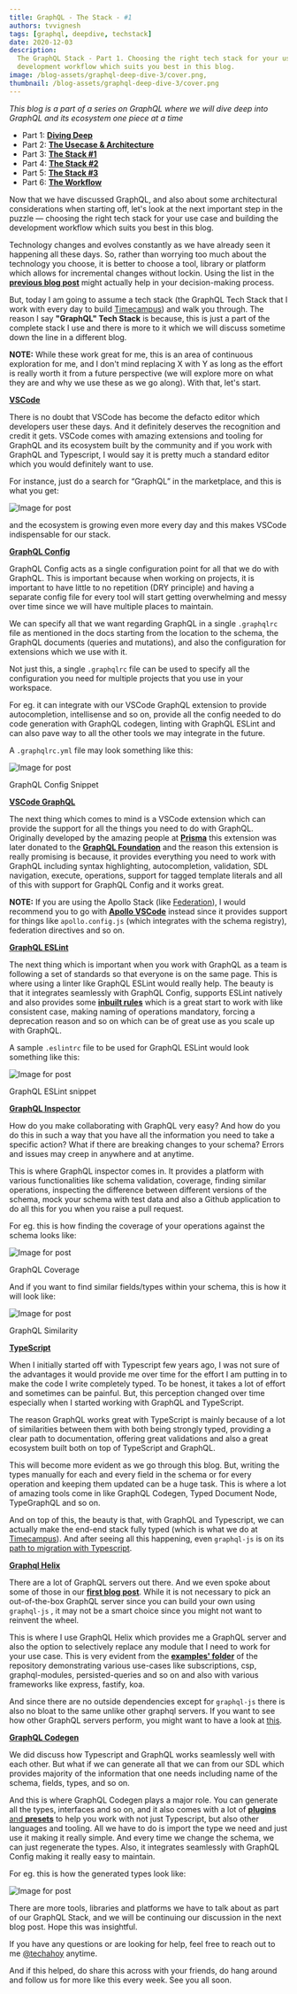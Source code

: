 ```yaml
---
title: GraphQL - The Stack - #1
authors: tvvignesh
tags: [graphql, deepdive, techstack]
date: 2020-12-03
description:
  The GraphQL Stack - Part 1. Choosing the right tech stack for your use case and building the
  development workflow which suits you best in this blog.
image: /blog-assets/graphql-deep-dive-3/cover.png,
thumbnail: /blog-assets/graphql-deep-dive-3/cover.png
---
```


_This blog is a part of a series on GraphQL where we will dive deep into GraphQL and its ecosystem
one piece at a time_

- Part 1: [**Diving Deep**](/blog/graphql-deep-dive-1)
- Part 2: [**The Usecase & Architecture**](/blog/graphql-deep-dive-2)
- Part 3: [**The Stack #1**](/blog/graphql-deep-dive-3)
- Part 4: [**The Stack #2**](/blog/graphql-deep-dive-4)
- Part 5: [**The Stack #3**](/blog/graphql-deep-dive-5)
- Part 6: [**The Workflow**](/blog/graphql-deep-dive-6)

Now that we have discussed GraphQL, and also about some architectural considerations when starting
off, let's look at the next important step in the puzzle — choosing the right tech stack for your
use case and building the development workflow which suits you best in this blog.

Technology changes and evolves constantly as we have already seen it happening all these days. So,
rather than worrying too much about the technology you choose, it is better to choose a tool,
library or platform which allows for incremental changes without lockin. Using the list in the
[**previous blog post**](/blog/graphql-deep-dive-2) might actually help in your decision-making
process.

But, today I am going to assume a tech stack (the GraphQL Tech Stack that I work with every day to
build [Timecampus](https://twitter.com/timecampus)) and walk you through. The reason I say
**"GraphQL" Tech Stack** is because, this is just a part of the complete stack I use and there is
more to it which we will discuss sometime down the line in a different blog.

**NOTE:** While these work great for me, this is an area of continuous exploration for me, and I
don't mind replacing X with Y as long as the effort is really worth it from a future perspective (we
will explore more on what they are and why we use these as we go along). With that, let's start.

[**VSCode**](https://code.visualstudio.com)

There is no doubt that VSCode has become the defacto editor which developers user these days. And it
definitely deserves the recognition and credit it gets. VSCode comes with amazing extensions and
tooling for GraphQL and its ecosystem built by the community and if you work with GraphQL and
Typescript, I would say it is pretty much a standard editor which you would definitely want to use.

For instance, just do a search for “GraphQL” in the marketplace, and this is what you get:

![Image for post](/blog-assets/graphql-deep-dive-3/1.png)

and the ecosystem is growing even more every day and this makes VSCode indispensable for our stack.

[**GraphQL Config**](https://graphql-config.com)

GraphQL Config acts as a single configuration point for all that we do with GraphQL. This is
important because when working on projects, it is important to have little to no repetition (DRY
principle) and having a separate config file for every tool will start getting overwhelming and
messy over time since we will have multiple places to maintain.

We can specify all that we want regarding GraphQL in a single `.graphqlrc` file as mentioned in the
docs starting from the location to the schema, the GraphQL documents (queries and mutations), and
also the configuration for extensions which we use with it.

Not just this, a single `.graphqlrc` file can be used to specify all the configuration you need for
multiple projects that you use in your workspace.

For eg. it can integrate with our VSCode GraphQL extension to provide autocompletion, intellisense
and so on, provide all the config needed to do code generation with GraphQL codegen, linting with
GraphQL ESLint and can also pave way to all the other tools we may integrate in the future.

A `.graphqlrc.yml` file may look something like this:

![Image for post](/blog-assets/graphql-deep-dive-3/2.png)

GraphQL Config Snippet

[**VSCode GraphQL**](https://github.com/graphql/vscode-graphql)

The next thing which comes to mind is a VSCode extension which can provide the support for all the
things you need to do with GraphQL. Originally developed by the amazing people at
[**Prisma**](https://prisma.io) this extension was later donated to the
[**GraphQL Foundation**](https://foundation.graphql.org) and the reason this extension is really
promising is because, it provides everything you need to work with GraphQL including syntax
highlighting, autocompletion, validation, SDL navigation, execute, operations, support for tagged
template literals and all of this with support for GraphQL Config and it works great.

**NOTE:** If you are using the Apollo Stack (like
[Federation](https://the-guild.dev/graphql/hive/federation)), I would recommend you to go with
[**Apollo VSCode**](https://apollographql.com/docs/devtools/editor-plugins) instead since it
provides support for things like `apollo.config.js` (which integrates with the schema registry),
federation directives and so on.

[**GraphQL ESLint**](https://github.com/dimaMachina/graphql-eslint)

The next thing which is important when you work with GraphQL as a team is following a set of
standards so that everyone is on the same page. This is where using a linter like GraphQL ESLint
would really help. The beauty is that it integrates seamlessly with GraphQL Config, supports ESLint
natively and also provides some
[**inbuilt rules**](https://github.com/dotansimha/graphql-eslint/blob/master/docs/README.md) which
is a great start to work with like consistent case, making naming of operations mandatory, forcing a
deprecation reason and so on which can be of great use as you scale up with GraphQL.

A sample `.eslintrc` file to be used for GraphQL ESLint would look something like this:

![Image for post](/blog-assets/graphql-deep-dive-3/3.png)

GraphQL ESLint snippet

[**GraphQL Inspector**](https://graphql-inspector.com)

How do you make collaborating with GraphQL very easy? And how do you do this in such a way that you
have all the information you need to take a specific action? What if there are breaking changes to
your schema? Errors and issues may creep in anywhere and at anytime.

This is where GraphQL inspector comes in. It provides a platform with various functionalities like
schema validation, coverage, finding similar operations, inspecting the difference between different
versions of the schema, mock your schema with test data and also a Github application to do all this
for you when you raise a pull request.

For eg. this is how finding the coverage of your operations against the schema looks like:

![Image for post](/blog-assets/graphql-deep-dive-3/4.png)

GraphQL Coverage

And if you want to find similar fields/types within your schema, this is how it will look like:

![Image for post](/blog-assets/graphql-deep-dive-3/5.png)

GraphQL Similarity

[**TypeScript**](https://typescriptlang.org)

When I initially started off with Typescript few years ago, I was not sure of the advantages it
would provide me over time for the effort I am putting in to make the code I write completely typed.
To be honest, it takes a lot of effort and sometimes can be painful. But, this perception changed
over time especially when I started working with GraphQL and TypeScript.

The reason GraphQL works great with TypeScript is mainly because of a lot of similarities between
them with both being strongly typed, providing a clear path to documentation, offering great
validations and also a great ecosystem built both on top of TypeScript and GraphQL.

This will become more evident as we go through this blog. But, writing the types manually for each
and every field in the schema or for every operation and keeping them updated can be a huge task.
This is where a lot of amazing tools come in like GraphQL Codegen, Typed Document Node, TypeGraphQL
and so on.

And on top of this, the beauty is that, with GraphQL and Typescript, we can actually make the
end-end stack fully typed (which is what we do at [Timecampus](https://twitter.com/timecampus)). And
after seeing all this happening, even `graphql-js` is on its
[path to migration with Typescript](https://github.com/graphql/graphql-js/issues/2104).

[**Graphql Helix**](https://github.com/contrawork/graphql-helix)

There are a lot of GraphQL servers out there. And we even spoke about some of those in our
[**first blog post**](/blog/graphql-deep-dive-1). While it is not necessary to pick an
out-of-the-box GraphQL server since you can build your own using `graphql-js` , it may not be a
smart choice since you might not want to reinvent the wheel.

This is where I use GraphQL Helix which provides me a GraphQL server and also the option to
selectively replace any module that I need to work for your use case. This is very evident from the
[**examples' folder**](https://github.com/contrawork/graphql-helix/tree/master/examples) of the
repository demonstrating various use-cases like subscriptions, csp, graphql-modules,
persisted-queries and so on and also with various frameworks like express, fastify, koa.

And since there are no outside dependencies except for `graphql-js` there is also no bloat to the
same unlike other graphql servers. If you want to see how other GraphQL servers perform, you might
want to have a look at [this](https://github.com/benawad/node-graphql-benchmarks).

[**GraphQL Codegen**](https://graphql-code-generator.com)

We did discuss how Typescript and GraphQL works seamlessly well with each other. But what if we can
generate all that we can from our SDL which provides majority of the information that one needs
including name of the schema, fields, types, and so on.

And this is where GraphQL Codegen plays a major role. You can generate all the types, interfaces and
so on, and it also comes with a lot of
[**plugins** and **presets**](https://graphql-code-generator.com/plugins) to help you work with not
just Typescript, but also other languages and tooling. All we have to do is import the type we need
and just use it making it really simple. And every time we change the schema, we can just regenerate
the types. Also, it integrates seamlessly with GraphQL Config making it really easy to maintain.

For eg. this is how the generated types look like:

![Image for post](/blog-assets/graphql-deep-dive-3/6.png)

There are more tools, libraries and platforms we have to talk about as part of our GraphQL Stack,
and we will be continuing our discussion in the next blog post. Hope this was insightful.

If you have any questions or are looking for help, feel free to reach out to me
[@techahoy](https://twitter.com/techahoy) anytime.

And if this helped, do share this across with your friends, do hang around and follow us for more
like this every week. See you all soon.
